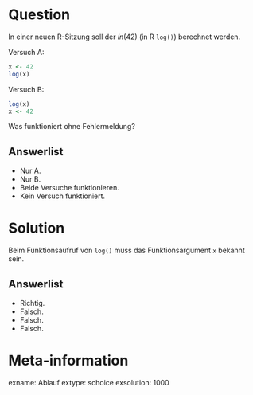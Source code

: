 Question
========

In einer neuen R-Sitzung soll der $ln(42)$ (in R `log()`) berechnet werden.

Versuch A:
```r
x <- 42
log(x)
```

Versuch B:
```r
log(x)
x <- 42
```

Was funktioniert ohne Fehlermeldung?

Answerlist
----------
* Nur A.
* Nur B.
* Beide Versuche funktionieren.
* Kein Versuch funktioniert.

Solution
========

Beim Funktionsaufruf von `log()` muss das Funktionsargument `x` bekannt sein.

Answerlist
----------
* Richtig. 
* Falsch. 
* Falsch.
* Falsch.

Meta-information
================
exname: Ablauf
extype: schoice
exsolution: 1000